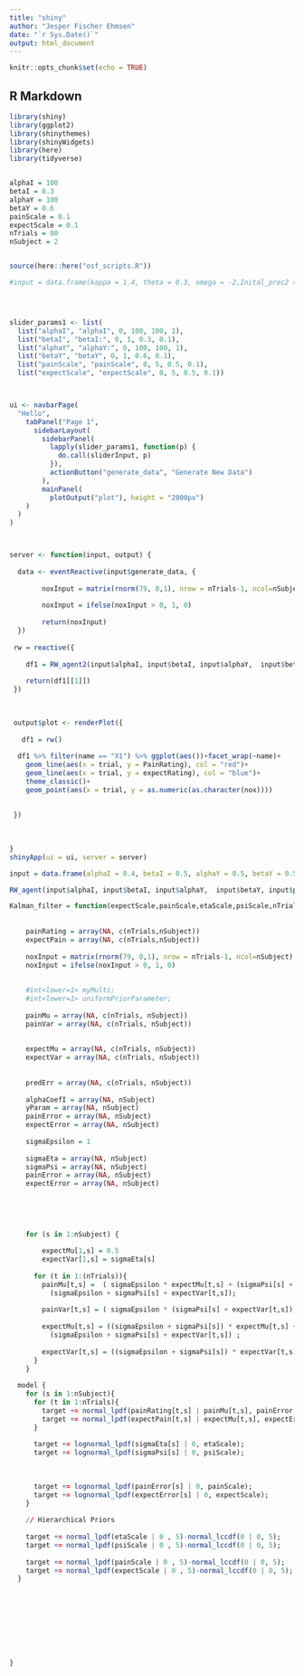 ```yaml
---
title: "shiny"
author: "Jesper Fischer Ehmsen"
date: "`r Sys.Date()`"
output: html_document
---
```


```r
knitr::opts_chunk$set(echo = TRUE)
```

## R Markdown




```r
library(shiny)
library(ggplot2)
library(shinythemes)
library(shinyWidgets)
library(here)
library(tidyverse)


alphaI = 100
betaI = 0.3
alphaY = 100
betaY = 0.6
painScale = 0.1
expectScale = 0.1
nTrials = 80
nSubject = 2


source(here::here("osf_scripts.R"))

#input = data.frame(kappa = 1.4, theta = 0.3, omega = -2,Inital_prec2 = 4,Inital_mu2 = 0,Inital_mu3 = 0,Inital_prec3 = 4)




slider_params1 <- list(
  list("alphaI", "alphaI", 0, 100, 100, 1),
  list("betaI", "betaI:", 0, 1, 0.3, 0.1),
  list("alphaY", "alphaY:", 0, 100, 100, 1),
  list("betaY", "betaY", 0, 1, 0.6, 0.1),
  list("painScale", "painScale", 0, 5, 0.5, 0.1),
  list("expectScale", "expectScale", 0, 5, 0.5, 0.1))



ui <- navbarPage(
  "Hello",
    tabPanel("Page 1",
      sidebarLayout(
        sidebarPanel(
          lapply(slider_params1, function(p) {
            do.call(sliderInput, p)
          }),
          actionButton("generate_data", "Generate New Data")
        ),
        mainPanel(
          plotOutput("plot"), height = "2000px")
    )
  )
)



server <- function(input, output) {
  
  data <- eventReactive(input$generate_data, {
        
        noxInput = matrix(rnorm(79, 0,1), nrow = nTrials-1, ncol=nSubject)
        
        noxInput = ifelse(noxInput > 0, 1, 0)
        
        return(noxInput)
  })
  
 rw = reactive({
    
    df1 = RW_agent2(input$alphaI, input$betaI, input$alphaY,  input$betaY, input$painScale, input$expectScale, nTrials, 2, data())
  
    return(df1[[1]])   
 })

 
 
 output$plot <- renderPlot({
   
   df1 = rw()
   
  df1 %>% filter(name == "X1") %>% ggplot(aes())+facet_wrap(~name)+
    geom_line(aes(x = trial, y = PainRating), col = "red")+
    geom_line(aes(x = trial, y = expectRating), col = "blue")+
    theme_classic()+
    geom_point(aes(x = trial, y = as.numeric(as.character(nox))))
   
   
 })
 
 
  
}
shinyApp(ui = ui, server = server)

input = data.frame(alphaI = 0.4, betaI = 0.5, alphaY = 0.5, betaY = 0.5, painScale = 0.7, expectScale = 0.9)

RW_agent(input$alphaI, input$betaI, input$alphaY,  input$betaY, input$painScale, input$expectScale, input$nTrials, input$nSubject)
```



```r
Kalman_filter = function(expectScale,painScale,etaScale,psiScale,nTrials, nSubject){
  
    
    painRating = array(NA, c(nTrials,nSubject))
    expectPain = array(NA, c(nTrials,nSubject))
    
    noxInput = matrix(rnorm(79, 0,1), nrow = nTrials-1, ncol=nSubject)
    noxInput = ifelse(noxInput > 0, 1, 0)
    
    
    #int<lower=1> myMulti;
    #int<lower=1> uniformPriorParameter;
    
    painMu = array(NA, c(nTrials, nSubject))
    painVar = array(NA, c(nTrials, nSubject))
    
    
    expectMu = array(NA, c(nTrials, nSubject))
    expectVar = array(NA, c(nTrials, nSubject))
    
    
    predErr = array(NA, c(nTrials, nSubject))
    
    alphaCoefI = array(NA, nSubject)
    yParam = array(NA, nSubject)
    painError = array(NA, nSubject)
    expectError = array(NA, nSubject)
  
    sigmaEpsilon = 1
  
    sigmaEta = array(NA, nSubject)
    sigmaPsi = array(NA, nSubject)
    painError = array(NA, nSubject)
    expectError = array(NA, nSubject)
    
    
  
    
    
    for (s in 1:nSubject) {
        
        expectMu[1,s] = 0.5
        expectVar[1,s] = sigmaEta[s]
        
      for (t in 1:(nTrials)){
        painMu[t,s] =  ( sigmaEpsilon * expectMu[t,s] + (sigmaPsi[s] + expectVar[t,s]) * noxInput[t,s] ) / 
          (sigmaEpsilon + sigmaPsi[s] + expectVar[t,s]);
        
        painVar[t,s] = ( sigmaEpsilon * (sigmaPsi[s] + expectVar[t,s]) ) / (sigmaEpsilon + sigmaPsi[s] + expectVar[t,s]) ;    
        
        expectMu[t,s] = ((sigmaEpsilon + sigmaPsi[s]) * expectMu[t,s] + (expectVar[t,s] * noxInput[t,s])) / 
          (sigmaEpsilon + sigmaPsi[s] + expectVar[t,s]) ;
        
        expectVar[t,s] = ((sigmaEpsilon + sigmaPsi[s]) * expectVar[t,s] / (sigmaEpsilon + sigmaPsi[s] + expectVar[t,s])) + sigmaEta[s];
      }
    }
  
  model {
    for (s in 1:nSubject){
      for (t in 1:nTrials){
        target += normal_lpdf(painRating[t,s] | painMu[t,s], painError[s]);
        target += normal_lpdf(expectPain[t,s] | expectMu[t,s], expectError[s]);
      }
      
      target += lognormal_lpdf(sigmaEta[s] | 0, etaScale);
      target += lognormal_lpdf(sigmaPsi[s] | 0, psiScale);
      
      
      
      target += lognormal_lpdf(painError[s] | 0, painScale);
      target += lognormal_lpdf(expectError[s] | 0, expectScale);
    }
    
    // Hierarchical Priors
    
    target += normal_lpdf(etaScale | 0 , 5)-normal_lccdf(0 | 0, 5);
    target += normal_lpdf(psiScale | 0 , 5)-normal_lccdf(0 | 0, 5);
    
    target += normal_lpdf(painScale | 0 , 5)-normal_lccdf(0 | 0, 5);
    target += normal_lpdf(expectScale | 0 , 5)-normal_lccdf(0 | 0, 5);
  }
  
  
  
  
  
  
  
  
  
}

```

